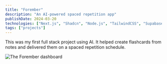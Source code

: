 ```yaml
---
title: "Forember"
description: "An AI-powered spaced repetition app"
publishDate: 2024-03-20
technologies: ["Next.js", "Shadcn", "Node.js", "TailwindCSS", "Supabase"]
tags: ["projects"]
---
```


This was my first full stack project using AI. It helped create flashcards from notes and delivered them on a spaced repetition schedule.

![The Forember dashboard](./forember-dashboard.png)
